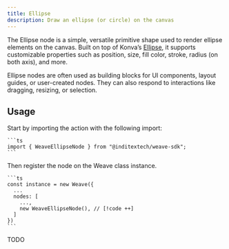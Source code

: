 ```yaml
---
title: Ellipse
description: Draw an ellipse (or circle) on the canvas
---
```



The Ellipse node is a simple, versatile primitive shape used to render ellipse
elements on the canvas. Built on top of Konva’s [Ellipse](https://konvajs.org/api/Konva.Ellipse.html),
it supports customizable properties such as position, size, fill color, stroke, radius (on both axis),
and more.

Ellipse nodes are often used as building blocks for UI components, layout guides,
or user-created nodes. They can also respond to interactions like dragging, resizing,
or selection.

## Usage

<Accordions className="bg-transparent">
  <Accordion title="1. Import the node" id="import-node">
    Start by importing the action with the following import:

    ```ts
    import { WeaveEllipseNode } from "@inditextech/weave-sdk";
    ```

  </Accordion>
  <Accordion title="2. Register the node" id="register-node">
    Then register the node on the Weave class instance.

    ```ts
    const instance = new Weave({
      ...
      nodes: [
        ...,
        new WeaveEllipseNode(), // [!code ++]
      ]
    })
    ```

  </Accordion>
  <Accordion title="3. Use the node" id="use-the-node">
    TODO

  </Accordion>
</Accordions>
